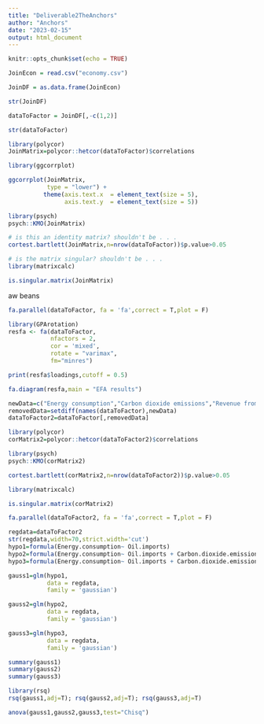 ```yaml
---
title: "Deliverable2TheAnchors"
author: "Anchors"
date: "2023-02-15"
output: html_document
---
```


```r
knitr::opts_chunk$set(echo = TRUE)
```

```r
JoinEcon = read.csv("economy.csv")

JoinDF = as.data.frame(JoinEcon)
```

```r
str(JoinDF)
```

```r

dataToFactor = JoinDF[,-c(1,2)]

str(dataToFactor)
```

```r
library(polycor)
JoinMatrix=polycor::hetcor(dataToFactor)$correlations
```

```r
library(ggcorrplot)

ggcorrplot(JoinMatrix,
           type = "lower") + 
          theme(axis.text.x  = element_text(size = 5),
                axis.text.y  = element_text(size = 5))
```

```r
library(psych)
psych::KMO(JoinMatrix) 
```
```r
# is this an identity matrix? shouldn't be . . .
cortest.bartlett(JoinMatrix,n=nrow(dataToFactor))$p.value>0.05
```
```r
# is the matrix singular? shouldn't be . . .
library(matrixcalc)
```


```r
is.singular.matrix(JoinMatrix)
```
aw beans

```r
fa.parallel(dataToFactor, fa = 'fa',correct = T,plot = F)
```
```r
library(GPArotation)
resfa <- fa(dataToFactor,
            nfactors = 2,
            cor = 'mixed',
            rotate = "varimax",
            fm="minres")
```
```r
print(resfa$loadings,cutoff = 0.5)
```
```r
fa.diagram(resfa,main = "EFA results")
```
```r
newData=c("Energy consumption","Carbon dioxide emissions","Revenue from coal")
removedData=setdiff(names(dataToFactor),newData)
dataToFactor2=dataToFactor[,removedData]
```

```r
library(polycor)
corMatrix2=polycor::hetcor(dataToFactor2)$correlations
```

```r
library(psych)
psych::KMO(corMatrix2) 
```
```r
cortest.bartlett(corMatrix2,n=nrow(dataToFactor2))$p.value>0.05
```

```r
library(matrixcalc)

is.singular.matrix(corMatrix2)
```
```r
fa.parallel(dataToFactor2, fa = 'fa',correct = T,plot = F)
```
```r

regdata=dataToFactor2
str(regdata,width=70,strict.width='cut')
hypo1=formula(Energy.consumption~ Oil.imports)
hypo2=formula(Energy.consumption~ Oil.imports + Carbon.dioxide.emissions)
hypo3=formula(Energy.consumption~ Oil.imports + Carbon.dioxide.emissions + Industrial.production.growth.rate)
```


```r
gauss1=glm(hypo1,
           data = regdata,
           family = 'gaussian')

gauss2=glm(hypo2,
           data = regdata,
           family = 'gaussian')

gauss3=glm(hypo3,
           data = regdata,
           family = 'gaussian')
```


```r
summary(gauss1)
summary(gauss2)
summary(gauss3)
```


```r
library(rsq)
rsq(gauss1,adj=T); rsq(gauss2,adj=T); rsq(gauss3,adj=T)
```
```r
anova(gauss1,gauss2,gauss3,test="Chisq")
```

